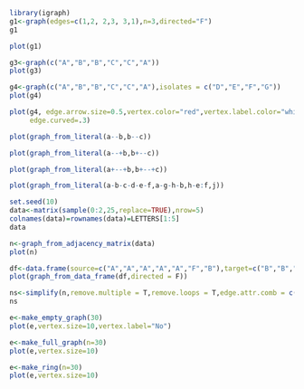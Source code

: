 ```{r}
library(igraph)
g1<-graph(edges=c(1,2, 2,3, 3,1),n=3,directed="F")
g1
```

```{r}
plot(g1)
```

```{r}
g3<-graph(c("A","B","B","C","C","A"))
plot(g3)
```

```{r}
g4<-graph(c("A","B","B","C","C","A"),isolates = c("D","E","F","G"))
plot(g4)
```

```{r}
plot(g4, edge.arrow.size=0.5,vertex.color="red",vertex.label.color="white",
     edge.curved=.3)
```

```{r}
plot(graph_from_literal(a--b,b--c))
```

```{r}
plot(graph_from_literal(a--+b,b+--c))
```

```{r}
plot(graph_from_literal(a+--+b,b+--+c))
```

```{r}
plot(graph_from_literal(a-b-c-d-e-f,a-g-h-b,h-e:f,j))
```

```{r}
set.seed(10)
data<-matrix(sample(0:2,25,replace=TRUE),nrow=5)
colnames(data)=rownames(data)=LETTERS[1:5]
data
```

```{r}
n<-graph_from_adjacency_matrix(data)
plot(n)
```

```{r}
df<-data.frame(source=c("A","A","A","A","A","F","B"),target=c("B","B","C","D","F","A","E"))
plot(graph_from_data_frame(df,directed = F))
```

```{r}
ns<-simplify(n,remove.multiple = T,remove.loops = T,edge.attr.comb = c(weight="sum"))
ns
```

```{r}
e<-make_empty_graph(30)
plot(e,vertex.size=10,vertex.label="No")
```

```{r}
e<-make_full_graph(n=30)
plot(e,vertex.size=10)
```

```{r}
e<-make_ring(n=30)
plot(e,vertex.size=10)
```
